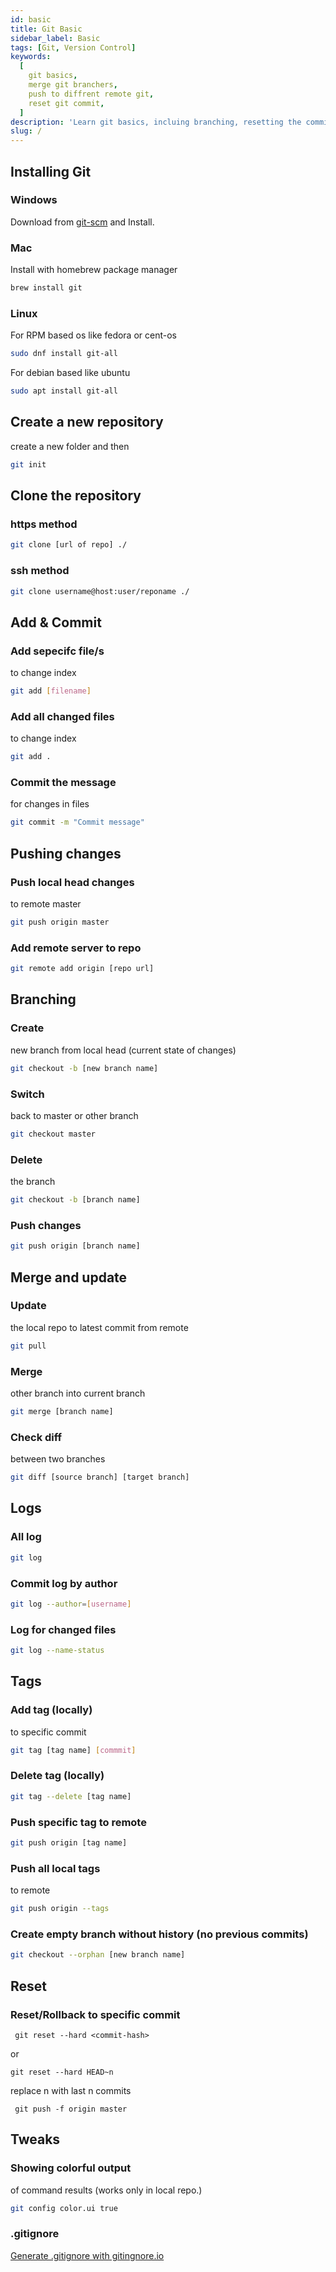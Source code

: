 ```yaml
---
id: basic
title: Git Basic
sidebar_label: Basic
tags: [Git, Version Control]
keywords:
  [
    git basics,
    merge git branchers,
    push to diffrent remote git,
    reset git commit,
  ]
description: 'Learn git basics, incluing branching, resetting the commits, checking status of uncomited changes, merging branches etc.'
slug: /
---
```


## Installing Git

### Windows

Download from [git-scm](https://git-scm.com/download/win) and Install.

### Mac

Install with homebrew package manager

```bash
brew install git
```

### Linux

For RPM based os like fedora or cent-os

```bash
sudo dnf install git-all
```

For debian based like ubuntu

```bash
sudo apt install git-all
```

## Create a new repository

create a new folder and then

```bash
git init
```

## Clone the repository

### https method

```bash
git clone [url of repo] ./
```

### ssh method

```bash
git clone username@host:user/reponame ./
```

## Add & Commit

### Add sepecifc file/s

to change index

```bash
git add [filename]
```

### Add all changed files

to change index

```bash
git add .
```

### Commit the message

for changes in files

```bash
git commit -m "Commit message"
```

## Pushing changes

### Push local head changes

to remote master

```bash
git push origin master
```

### Add remote server to repo

```bash
git remote add origin [repo url]
```

## Branching

### Create

new branch from local head (current state of changes)

```bash
git checkout -b [new branch name]
```

### Switch

back to master or other branch

```bash
git checkout master
```

### Delete

the branch

```bash
git checkout -b [branch name]
```

### Push changes

```bash
git push origin [branch name]
```

## Merge and update

### Update

the local repo to latest commit from remote

```bash
git pull
```

### Merge

other branch into current branch

```bash
git merge [branch name]
```

### Check diff

between two branches

```bash
git diff [source branch] [target branch]
```

## Logs

### All log

```bash
git log
```

### Commit log by author

```bash
git log --author=[username]
```

### Log for changed files

```bash
git log --name-status
```

## Tags

### Add tag (locally)

to specific commit

```bash
git tag [tag name] [commmit]
```

### Delete tag (locally)

```bash
git tag --delete [tag name]
```

### Push specific tag to remote

```bash
git push origin [tag name]
```

### Push all local tags

to remote

```bash
git push origin --tags
```

### Create empty branch without history (no previous commits)

```bash
git checkout --orphan [new branch name]
```

## Reset

### Reset/Rollback to specific commit

```
 git reset --hard <commit-hash>
```

or

```
git reset --hard HEAD~n
```

replace n with last n commits

```
 git push -f origin master
```

## Tweaks

### Showing colorful output

of command results (works only in local repo.)

```bash
git config color.ui true
```

### .gitignore

[Generate .gitignore with gitingnore.io](http://gitignore.io/)
